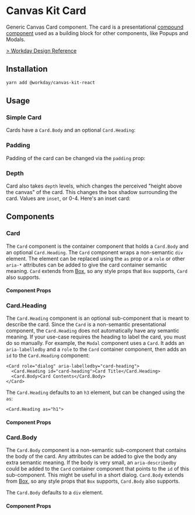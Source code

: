 

<Meta title="Components/Containers/Card/React" component={Card} />

# Canvas Kit Card

Generic Canvas Card component. The card is a presentational
[compound component](../../../docs/mdx/COMPOUND_COMPONENTS.mdx) used as a building block for other
components, like Popups and Modals.

[> Workday Design Reference](https://design.workday.com/components/containers/cards)

## Installation

```sh
yarn add @workday/canvas-kit-react
```

## Usage

### Simple Card

Cards have a `Card.Body` and an optional `Card.Heading`:

<ExampleCodeBlock code={Default} />

### Padding

Padding of the card can be changed via the `padding` prop:

<ExampleCodeBlock code={WithNoPadding} />

### Depth

Card also takes `depth` levels, which changes the perceived "height above the canvas" of the card.
This changes the box shadow surrounding the card. Values are `inset`, or 0-4. Here's an inset card:

<ExampleCodeBlock code={Depth} />

## Components

### Card

The `Card` component is the container component that holds a `Card.Body` and an optional
`Card.Heading`. The `Card` component wraps a non-semantic `div` element. The element can be replaced
using the `as` prop or a `role` or other `aria-*` attributes can be added to give the card container
semantic meaning. `Card` extends from [Box](/?path=/docs/labs-common-box--as#style-props), so any
style props that `Box` supports, `Card` also supports.

#### Component Props

<ArgsTable of={Card} />

### Card.Heading

The `Card.Heading` component is an optional sub-component that is meant to describe the card. Since
the `Card` is a non-semantic presentational component, the `Card.Heading` does not automatically
have any semantic meaning. If your use-case requires the heading to label the card, you must do so
manually. For example, the `Modal` component uses a `Card`. It adds an `aria-labelledby` and a
`role` to the `Card` container component, then adds an `id` to the `Card.Heading` component:

```tsx
<Card role="dialog" aria-labelledby="card-heading">
  <Card.Heading id="card-heading">Card Title</Card.Heading>
  <Card.Body>Card Contents</Card.Body>
</Card>
```

The `Card.Heading` defaults to an `h3` element, but can be changed using the `as`:

```tsx
<Card.Heading as="h1">
```

#### Component Props

<ArgsTable of={Card.Heading} />

### Card.Body

The `Card.Body` component is a non-semantic sub-component that contains the body of the card. Any
attributes can be added to give the body any extra semantic meaning. If the body is very small, an
`aria-describedby` could be added to the `Card` container component that points to the `id` of this
sub-component. This might be useful in a short dialog. `Card.Body` extends from
[Box](/?path=/docs/labs-common-box--as#style-props), so any style props that `Box` supports,
`Card.Body` also supports.

The `Card.Body` defaults to a `div` element.

#### Component Props

<ArgsTable of={Card.Body} />
